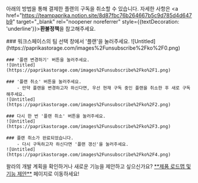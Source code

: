 
<Callout type='warning' emoji="⚠️">아래의 방법을 통해 결제한 플랜의 구독을 취소할 수 있습니다. 자세한 사항은 <a href="https://teampaprika.notion.site/8d87fbc76b264667b5c9d785d4d647b9" target="_blank" rel="noopener noreferrer"  style={{textDecoration: 'underline'}}>**환불정책**</a>을 참고해주세요.</Callout>

<Steps>
    ### 워크스페이스의 팀 선택 창에서 '플랜'을 눌러주세요.
    ![Untitled](https://paprikastorage.com/images%2Funsubscribe%2Fko%2F0.png)

    ### '플랜 변경하기' 버튼을 눌러주세요.
    ![Untitled](https://paprikastorage.com/images%2Funsubscribe%2Fko%2F1.png)

    ### '플랜 취소' 버튼을 눌러주세요.
        - 만약 플랜을 변경하고자 하신다면, 우선 현재 구독 중인 플랜을 취소한 후 새로 구독해주세요.
    ![Untitled](https://paprikastorage.com/images%2Funsubscribe%2Fko%2F2.png)

    ### 다시 한 번 '플랜 취소' 버튼을 눌러주세요.
    ![Untitled](https://paprikastorage.com/images%2Funsubscribe%2Fko%2F3.png)

    ### 플랜 취소가 완료되었습니다.
        - 다시 구독하고자 하신다면 '플랜 갱신'을 눌러주세요.
    ![Untitled](https://paprikastorage.com/images%2Funsubscribe%2Fko%2F4.png)
</Steps>

<Callout type='info' emoji="🔔">
    왈라의 개발 계획을 확인하거나 새로운 기능을 제안하고 싶으신가요? <a href='https://app.walla.my/signin?redirectUrl=/support/featureRequest' target="_blank" rel="noopener noreferrer" style={{textDecoration: 'underline'}}>**제품 로드맵 및 기능 제안**</a> 페이지로 이동하세요!
</Callout>
